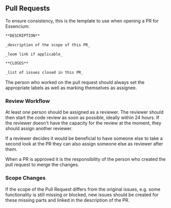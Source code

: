 ## Pull Requests

To ensure consistency, this is the template to use when opening a PR for Essencium:

```markdown copy
**DESCRIPTION**

_description of the scope of this PR_

_loom link if applicable_

**CLOSES**

_list of issues closed in this PR_
```

The person who worked on the pull request should always set the appropriate labels as well as marking themselves as
assignee.

### Review Workflow

At least one person should be assigned as a reviewer. The reviewer should then start the code review as soon as
possible, ideally within 24 hours. If the reviewer doesn't have the capacity for the review at the moment, they should
assign another reviewer.

If a reviewer decides it would be beneficial to have someone else to take a second look at the PR they can also assign
someone else as reviewer after them.

When a PR is approved it is the responsibility of the person who created the pull request to merge the changes.

### Scope Changes

If the scope of the Pull Request differs from the original issues, e.g. some functionality is still missing or blocked,
new issues should be created for these missing parts and linked in the description of the PR.